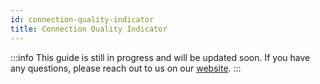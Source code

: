 ```yaml
---
id: connection-quality-indicator
title: Connection Quality Indicator
---
```


:::info
This guide is still in progress and will be updated soon.
If you have any questions, please reach out to us on our [website](https://getstream.io/video/#contact).
:::
